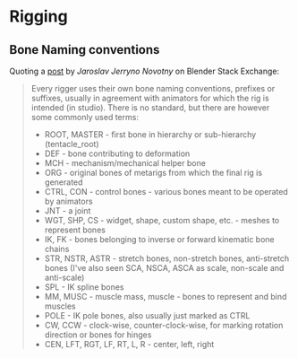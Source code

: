 # Rigging

## Bone Naming conventions

Quoting a [post](https://blender.stackexchange.com/a/49081/105541) by _Jaroslav Jerryno Novotny_ on
Blender Stack Exchange:

> Every rigger uses their own bone naming conventions, prefixes or suffixes, usually in agreement
> with animators for which the rig is intended (in studio). There is no standard, but there are
> however some commonly used terms:
>
> - ROOT, MASTER - first bone in hierarchy or sub-hierarchy (tentacle_root)
> - DEF - bone contributing to deformation
> - MCH - mechanism/mechanical helper bone
> - ORG - original bones of metarigs from which the final rig is generated
> - CTRL, CON - control bones - various bones meant to be operated by animators
> - JNT - a joint
> - WGT, SHP, CS - widget, shape, custom shape, etc. - meshes to represent bones
> - IK, FK - bones belonging to inverse or forward kinematic bone chains
> - STR, NSTR, ASTR - stretch bones, non-stretch bones, anti-stretch bones (I've also seen SCA,
>   NSCA, ASCA as scale, non-scale and anti-scale)
> - SPL - IK spline bones
> - MM, MUSC - muscle mass, muscle - bones to represent and bind muscles
> - POLE - IK pole bones, also usually just marked as CTRL
> - CW, CCW - clock-wise, counter-clock-wise, for marking rotation direction or bones for hinges
> - CEN, LFT, RGT, LF, RT, L, R - center, left, right
